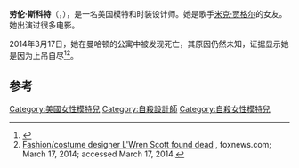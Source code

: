 {{Infobox person
| name        = 劳伦·斯科特
| image       =
| caption     =
| birth_name  = Luann Bambrough 
| birth_date  = {{birth date|1964|4|28|mf=yes}}
| birth_place =
| death_cause = 
| death_date  = {{death date and age|2014|3|17|1964|4|28|mf=yes}}
| death_place = 美国纽约州
| home_town   = 美国犹他州
| nationality = 美国
| height      = {{convert|6|ft|3|in|m|2|abbr=on}}
| occupation  = 时装设计师、模特
| partner     = Mick Jagger
}}
'''劳伦·斯科特'''（{{lang|en|Luann Bambrough, L'Wren Scott}}，{{Bd|1964年|4月28日|2014年|3月17日|catIdx=Scott}}），是一名美国模特和时装设计师。她是歌手[[米克·贾格尔|米克·贾格尔]]的女友。她出演过很多电影。

2014年3月17日，她在曼哈顿的公寓中被发现死亡，其原因仍然未知，证据显示她是因为上吊自尽<ref>{{cite web|url=http://www.bbc.co.uk/news/world-us-canada-26619495|title=Mick Jagger's girlfriend L'Wren Scott found dead|publisher=Bbc.co.uk|accessdate=March 17, 2014|archive-date=2015-08-18|archive-url=https://web.archive.org/web/20150818071922/http://www.bbc.co.uk/news/world-us-canada-26619495|dead-url=no}}</ref><ref name="foxnews">[http://www.foxnews.com/entertainment/2014/03/17/lwren-scott-dead-apparent-suicide-mick-jagger Fashion/costume designer L'Wren Scott found dead] {{Wayback|url=http://www.foxnews.com/entertainment/2014/03/17/lwren-scott-dead-apparent-suicide-mick-jagger |date=20140903061420 }}, foxnews.com; March 17, 2014; accessed March 17, 2014.</ref>。

==参考==
{{reflist}}

{{DEFAULTSORT:Scott, L'Wren}}

[[Category:美國女性模特兒|Category:美國女性模特兒]]
[[Category:自殺設計師|Category:自殺設計師]]
[[Category:自殺女性模特兒|Category:自殺女性模特兒]]